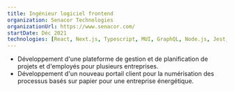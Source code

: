 ```yaml
---
title: Ingénieur logiciel frontend
organization: Senacor Technologies
organizationUrl: https://www.senacor.com/
startDate: Déc 2021 
technologies: [React, Next.js, Typescript, MUI, GraphQL, Node.js, Jest, Playwright, Github, Jira]
---
```


- Développement d'une plateforme de gestion et de planification de projets et d'employés pour plusieurs entreprises.
- Développement d'un nouveau portail client pour la numérisation des processus basés sur papier pour une entreprise énergétique.
